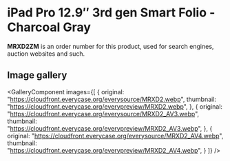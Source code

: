 
# iPad Pro 12.9″ 3rd gen Smart Folio - Charcoal Gray

<Callout type='info' emoji='👉🏻'>**MRXD2ZM** is an order number for this product, used for search engines, auction websites and such.</Callout>

## Image gallery

<GalleryComponent
    images={[
      {
        original: "https://cloudfront.everycase.org/everysource/MRXD2.webp",
        thumbnail: "https://cloudfront.everycase.org/everypreview/MRXD2.webp",
      },
      {
        original: "https://cloudfront.everycase.org/everysource/MRXD2_AV3.webp",
        thumbnail: "https://cloudfront.everycase.org/everypreview/MRXD2_AV3.webp",
      },
      {
        original: "https://cloudfront.everycase.org/everysource/MRXD2_AV4.webp",
        thumbnail: "https://cloudfront.everycase.org/everypreview/MRXD2_AV4.webp",
      }
    ]}
  />
